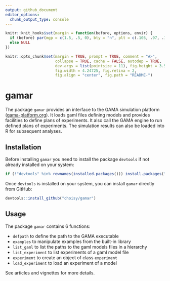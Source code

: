 ```yaml
---
output: github_document
editor_options: 
  chunk_output_type: console
---
```


<!-- README.md is generated from README.Rmd. Please edit that file -->

```r
knitr::knit_hooks$set(margin = function(before, options, envir) {
  if (before) par(mgp = c(1.5, .5, 0), bty = "n", plt = c(.105, .97, .13, .97))
  else NULL
})

knitr::opts_chunk$set(margin = TRUE, prompt = TRUE, comment = "#>",
                      collapse = TRUE, cache = FALSE, autodep = TRUE,
                      dev.args = list(pointsize = 11), fig.height = 3.5,
                      fig.width = 4.24725, fig.retina = 2,
                      fig.align = "center", fig.path = "README-")
```

# gamar

The package `gamar` provides an interface to the GAMA simulation platform 
([gama-platform.org](gama-platform.org)). It loads gaml files defining models
and provides facilities to define plans of experiments. It also call the GAMA
engine to run defined plans of experiments. The simulation results can also be
loaded into R for subsequent analyses.

## Installation

Before installing `gamar` you need to install the package `devtools` if not
already installed on your system:

```r
if (!"devtools" %in% rownames(installed.packages())) install.packages("devtools")
```

Once `devtools` is installed on your system, you can install `gamar` directly
from GitHub:

```r
devtools::install_github("choisy/gamar")
```


## Usage

The package `gamar` contains 6 functions:

* `defpath` to define the path to the GAMA executable
* `examples` to manipulate examples from the built-in library
* `list_gaml` to list the paths to the gaml models files in a hierarchy
* `list_experiment` to list experiments of a gaml model file
* `experiment` to create an object of class `experiment`
* `load_experiment` to load an experiment of a model

See articles and vignettes for more details.

